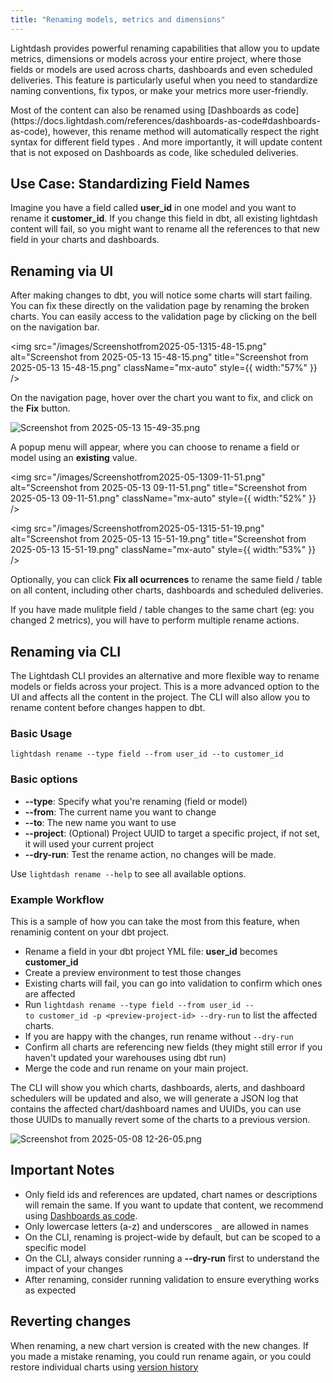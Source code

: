 ```yaml
---
title: "Renaming models, metrics and dimensions"
---
```


Lightdash provides powerful renaming capabilities that allow you to update metrics, dimensions or  models across your entire project, where those fields or models are used across charts, dashboards and even scheduled deliveries. This feature is particularly useful when you need to standardize naming conventions, fix typos, or make your metrics more user-friendly.

<Info>
  Most of the content can also be renamed using [Dashboards as code](https://docs.lightdash.com/references/dashboards-as-code#dashboards-as-code), however, this rename method will automatically respect the right syntax for different field types . And more importantly, it will update content that is not exposed on Dashboards as code, like scheduled deliveries. 
</Info>

## **Use Case: Standardizing Field Names**

Imagine you have a field called **user_id** in one model and you want to rename it **customer_id**. If you change this field in dbt, all existing lightdash content will fail, so you might want to rename all the references to that new field in your charts and dashboards. 

## **Renaming via UI**

After making changes to dbt, you will notice some charts will start failing. You can fix these directly on the validation page by renaming the broken charts. You can easily access to the validation page by clicking on the bell on the navigation bar.

<img
  src="/images/Screenshotfrom2025-05-1315-48-15.png"
  alt="Screenshot from 2025-05-13 15-48-15.png"
  title="Screenshot from 2025-05-13 15-48-15.png"
  className="mx-auto"
  style={{ width:"57%" }}
/>

On the navigation page, hover over the chart you want to fix, and click on the **Fix** button.

![Screenshot from 2025-05-13 15-49-35.png](/images/Screenshotfrom2025-05-1315-49-35.png)

A popup menu will appear, where you can choose to rename a field or model using an **existing** value.

<img
  src="/images/Screenshotfrom2025-05-1309-11-51.png"
  alt="Screenshot from 2025-05-13 09-11-51.png"
  title="Screenshot from 2025-05-13 09-11-51.png"
  className="mx-auto"
  style={{ width:"52%" }}
/>

<img
  src="/images/Screenshotfrom2025-05-1315-51-19.png"
  alt="Screenshot from 2025-05-13 15-51-19.png"
  title="Screenshot from 2025-05-13 15-51-19.png"
  className="mx-auto"
  style={{ width:"53%" }}
/>

Optionally, you can click **Fix all ocurrences** to rename the same field / table on all content, including other charts, dashboards and scheduled deliveries. 

If you have made mulitple field / table changes to the same chart (eg: you changed 2 metrics), you will have to perform multiple rename actions. 

## **Renaming via CLI**

The Lightdash CLI provides an alternative and more flexible way to rename models or fields across your project. This is a more advanced option to the UI and affects all the content in the project. The CLI will also allow you to rename content before changes happen to dbt. 

### **Basic Usage**

`lightdash rename --type field --from user_id --to customer_id`

### **Basic options**

- **--type**: Specify what you're renaming (field or model)
- **--from**: The current name you want to change
- **--to**: The new name you want to use
- **--project**: (Optional) Project UUID to target a specific project, if not set, it will used your current project
- **--dry-run**: Test the rename action, no changes will be made. 

Use `lightdash rename --help`  to see all available options. 

### **Example Workflow**

This is a sample of how you can take the most from this feature, when renaminig content on your dbt project. 

- Rename a field in your dbt project YML file: **user_id** becomes **customer_id**
- Create a preview environment to test those changes
- Existing charts will fail, you can go into validation to confirm which ones are affected
- Run `lightdash rename --type field --from user_id --to customer_id -p <preview-project-id> --dry-run`  to list the affected charts. 
- If you are happy with the changes, run rename without `--dry-run`
- Confirm all charts are referencing new fields (they might still error if you haven't updated your warehouses using dbt run) 
- Merge the code and run rename on your main project. 

The CLI will show you which charts, dashboards, alerts, and dashboard schedulers will be updated and also, we will generate a JSON log that contains the affected chart/dashboard names and UUIDs, you can use those UUIDs to manually revert some of the charts to a previous version. 

![Screenshot from 2025-05-08 12-26-05.png](/images/Screenshotfrom2025-05-0812-26-05.png)

## **Important Notes**

- Only field ids and references are updated, chart names or descriptions will remain the same. If you want to update that content, we recommend using [Dashboards as code](https://docs.lightdash.com/references/dashboards-as-code#dashboards-as-code).
- Only lowercase letters (a-z) and underscores `_` are allowed in names
- On the CLI, renaming is project-wide by default, but can be scoped to a specific model
- On the CLI, always consider running a **--dry-run** first to understand the impact of your changes
- After renaming, consider running validation to ensure everything works as expected

## Reverting changes 

When renaming, a new chart version is created with the new changes. If you made a mistake renaming, you could run rename again, or you could restore individual charts using [version history](https://docs.lightdash.com/guides/version-history#chart-version-history)